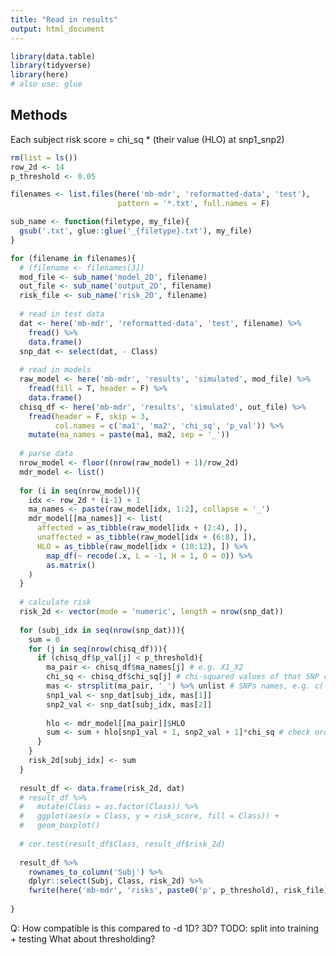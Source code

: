 ```yaml
---
title: "Read in results"
output: html_document
---
```


```r
library(data.table)
library(tidyverse)
library(here)
# also use: glue
```

## Methods
Each subject risk score = chi_sq * (their value (HLO) at snp1_snp2)

```r
rm(list = ls())
row_2d <- 14
p_threshold <- 0.05

filenames <- list.files(here('mb-mdr', 'reformatted-data', 'test'), 
                        pattern = '*.txt', full.names = F)

sub_name <- function(filetype, my_file){
  gsub('.txt', glue::glue('_{filetype}.txt'), my_file)
}

for (filename in filenames){
  # (filename <- filenames[3])
  mod_file <- sub_name('model_2D', filename)
  out_file <- sub_name('output_2D', filename)
  risk_file <- sub_name('risk_2D', filename)
  
  # read in test data
  dat <- here('mb-mdr', 'reformatted-data', 'test', filename) %>% 
    fread() %>% 
    data.frame()
  snp_dat <- select(dat, - Class)
  
  # read in models
  raw_model <- here('mb-mdr', 'results', 'simulated', mod_file) %>%
    fread(fill = T, header = F) %>%
    data.frame()
  chisq_df <- here('mb-mdr', 'results', 'simulated', out_file) %>%
    fread(header = F, skip = 3, 
          col.names = c('ma1', 'ma2', 'chi_sq', 'p_val')) %>%
    mutate(ma_names = paste(ma1, ma2, sep = '_'))
  
  # parse data
  nrow_model <- floor((nrow(raw_model) + 1)/row_2d)
  mdr_model <- list()
  
  for (i in seq(nrow_model)){
    idx <- row_2d * (i-1) + 1
    ma_names <- paste(raw_model[idx, 1:2], collapse = '_')
    mdr_model[[ma_names]] <- list(
      affected = as_tibble(raw_model[idx + (2:4), ]),
      unaffected = as_tibble(raw_model[idx + (6:8), ]),
      HLO = as_tibble(raw_model[idx + (10:12), ]) %>%
        map_df(~ recode(.x, L = -1, H = 1, O = 0)) %>%
        as.matrix()
    )
  }
  
  # calculate risk
  risk_2d <- vector(mode = 'numeric', length = nrow(snp_dat))
  
  for (subj_idx in seq(nrow(snp_dat))){
    sum = 0
    for (j in seq(nrow(chisq_df))){
      if (chisq_df$p_val[j] < p_threshold){
        ma_pair <- chisq_df$ma_names[j] # e.g. X1_X2
        chi_sq <- chisq_df$chi_sq[j] # chi-squared values of that SNP comb
        mas <- strsplit(ma_pair, '_') %>% unlist # SNPs names, e.g. c('X1', 'X2')
        snp1_val <- snp_dat[subj_idx, mas[1]]
        snp2_val <- snp_dat[subj_idx, mas[2]]
        
        hlo <- mdr_model[[ma_pair]]$HLO
        sum <- sum + hlo[snp1_val + 1, snp2_val + 1]*chi_sq # check order here
      }
    }
    risk_2d[subj_idx] <- sum
  }
  
  result_df <- data.frame(risk_2d, dat) 
  # result_df %>%
  #   mutate(Class = as.factor(Class)) %>%
  #   ggplot(aes(x = Class, y = risk_score, fill = Class)) +
  #   geom_boxplot()
  
  # cor.test(result_df$Class, result_df$risk_2d)
  
  result_df %>% 
    rownames_to_column('Subj') %>%
    dplyr::select(Subj, Class, risk_2d) %>%
    fwrite(here('mb-mdr', 'risks', paste0('p', p_threshold), risk_file))
  
}
```


Q: How compatible is this compared to -d 1D? 3D?
TODO: split into training + testing
What about thresholding?
